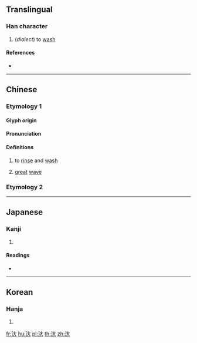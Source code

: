 ==Translingual==

===Han character===
{{Han char|rn=85|rad=水|as=03|sn=6|four=34130|canj=EK|ids=⿰氵大}}

# (''dialect'') to [[wash]]

====References====
* {{Han ref|kx=0605.010|dkj=17121|dj=0998.110|hdz=31552.010|uh=6C4F|ud=27727|bh=C9FB|bd=51707}}

----

==Chinese==

===Etymology 1===
{{zh-forms}}

====Glyph origin====
{{Han etym}}

====Pronunciation====
{{zh-pron
|m=dài
|c=daai6
|mn=thōa
|mc=y
|oc=y
|cat=v,n
}}

====Definitions====
{{zh-hanzi}}

# {{lb|zh|dialectal}} to [[rinse]] and [[wash]] {{attention|zh|what dialect?}}
# [[great]] [[wave]]

===Etymology 2===
{{zh-see|汰|v}}

----

==Japanese==

===Kanji===
{{ja-kanji|grade=|rs=水03}}

# {{defn|lang=ja|sort=水03}}

====Readings====
* {{ja-readings|on=[[たい]] (tai), [[だい]] (dai), [[たつ]] (tatsu), [[たち]] (tachi)|kun=[[あるう]] (aruu)}}

----

==Korean==

===Hanja===
{{ko-hanja|hangeul=대|eumhun=|rv=dae|mr=tae|y=tay}}

# {{defn|lang=ko|sort=水03}}

[[fr:汏]]
[[hu:汏]]
[[pl:汏]]
[[th:汏]]
[[zh:汏]]